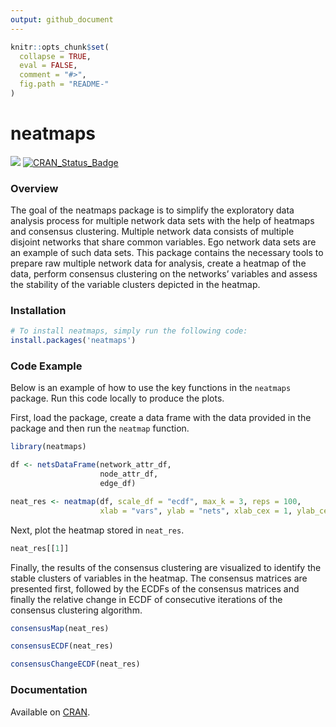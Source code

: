```yaml
---
output: github_document
---
```


<!-- README.md is generated from README.Rmd. Please edit that file -->

```r
knitr::opts_chunk$set(
  collapse = TRUE,
  eval = FALSE,
  comment = "#>",
  fig.path = "README-"
)
```

# neatmaps

[![](http://cranlogs.r-pkg.org/badges/grand-total/neatmaps)](http://cran.rstudio.com/web/packages/neatmaps/index.html) [![CRAN\_Status\_Badge](http://www.r-pkg.org/badges/version/neatmaps)](http://cran.rstudio.com/web/packages/neatmaps/index.html)

### Overview

The goal of the neatmaps package is to simplify the exploratory data analysis
process for multiple network data sets with the help of heatmaps and consensus
clustering. Multiple network data consists of multiple disjoint networks that
share common variables. Ego network data sets are an example of such data sets.
This package contains the necessary tools to prepare raw multiple network data
for analysis, create a heatmap of the data, perform consensus clustering on the
networks' variables and assess the stability of the variable clusters depicted
in the heatmap.

### Installation

``` r
# To install neatmaps, simply run the following code:
install.packages('neatmaps')
```

### Code Example

Below is an example of how to use the key functions in the `neatmaps` package.
Run this code locally to produce the plots.

First, load the package, create a data frame with the data provided in the
package and then run the `neatmap` function.
```r
library(neatmaps)

df <- netsDataFrame(network_attr_df,
                    node_attr_df,
                    edge_df)

neat_res <- neatmap(df, scale_df = "ecdf", max_k = 3, reps = 100, 
                    xlab = "vars", ylab = "nets", xlab_cex = 1, ylab_cex = 1)
```

Next, plot the heatmap stored in `neat_res`.
```r
neat_res[[1]]
```

Finally, the results of the consensus clustering are visualized to identify the
stable clusters of variables in the heatmap. The consensus matrices are
presented first, followed by the ECDFs of the consensus matrices and finally
the relative change in ECDF of consecutive iterations of the consensus
clustering algorithm.

```r
consensusMap(neat_res)
```

```r
consensusECDF(neat_res)
```

```r
consensusChangeECDF(neat_res)
```

### Documentation

Available on [CRAN](https://CRAN.R-project.org/package=neatmaps/neatmaps.pdf).
